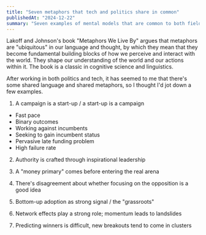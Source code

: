 ```yaml
---
title: "Seven metaphors that tech and politics share in common"
publishedAt: "2024-12-22"
summary: "Seven examples of mental models that are common to both fields"
---
```


Lakoff and Johnson's book "Metaphors We Live By" argues that metaphors are
"ubiquitous" in our language and thought, by which they mean that they become
fundamental building blocks of how we perceive and interact with the world.
They shape our understanding of the world and our actions within it. The book
is a classic in cognitive science and linguistics.

After working in both politics and tech, it has seemed to me that there's some
shared language and shared metaphors, so I thought I'd jot down a few examples.

1. A campaign is a start-up / a start-up is a campaign

-   Fast pace
-   Binary outcomes
-   Working against incumbents
-   Seeking to gain incumbent status
-   Pervasive late funding problem
-   High failure rate

2. Authority is crafted through inspirational leadership

3. A "money primary" comes before entering the real arena

4. There's disagreement about whether focusing on the opposition is a good idea

5. Bottom-up adoption as strong signal / the "grassroots"

6. Network effects play a strong role; momentum leads to landslides

7. Predicting winners is difficult, new breakouts tend to come in clusters
